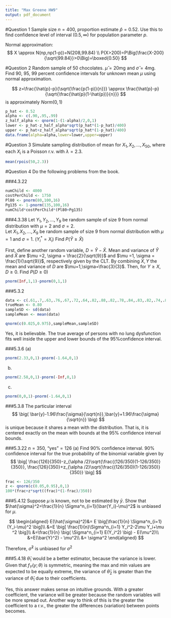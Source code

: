 ```yaml
---
title: "Max Greene HW9"
output: pdf_document
---
```

#Question 1
Sample size $n = 400$, proportion estimate $\hat{p}=0.52$.
Use this to find confidence level of interval $(0.5,\infty)$ for population parameter $p$.

Normal approximation:
$$
X \approx N(np,np(1-p))=N(208,99.84) \\
P(X>200)=P\Big(\frac{X-200}{\sqrt{99.84}}>0\Big)=\boxed{0.50}
$$


#Question 2
Random sample of 50 chocolates. $\hat{\mu}=20$mg and $\hat{\sigma}=4$mg.
Find 90, 95, 99 percent confidence intervals for unknown mean $\mu$ using normal approximation.

$$
z=\frac{\hat{p}-p}{\sqrt{\frac{p(1-p)}{n}}}
\approx
\frac{\hat{p}-p}{\sqrt{\frac{\hat{p}(1-\hat{p})}{n}}}
$$
is approximately $Norm(0,1)$ 

```r
p_hat <- 0.52
alpha <- c(.90,.95,.99)
z_half_alpha <- qnorm(1-(1-alpha)/2,0,1)
lower <- p_hat-z_half_alpha*sqrt(p_hat*(1-p_hat)/400)
upper <- p_hat+z_half_alpha*sqrt(p_hat*(1-p_hat)/400)
data.frame(alpha=alpha,lower=lower,upper=upper)
```

#Question 3
Simulate sampling distribution of mean for $X_1,X_2, \ldots , X_{50},$ where each $X_i$ is a Poisson r.v. with $\lambda=2.3$.

```r
mean(rpois(50,2.3))
```

#Question 4
Do the following problems from the book.

###4.3.22
```r
numChild <- 4000
costPerChild <- 1750
Pl80 <- pnorm(80,100,16)
Pg135 <- 1-pnorm(135,100,16)
numChild*costPerChild*(Pl80+Pg135)
```

###4.3.38
Let $Y_1, Y_2, ... , Y_9$ be random sample of size 9 from normal distribution with $\mu =2$ and $\sigma =2$.  
Let $X_1, X_2, ... , X_9$ be random sample of size 9 from normal distribution with $\mu =1$ and $\sigma =1$. ($Y^*_i = X_i$)
Find $P(\hat{Y} \geq \hat{X})$

First, define another random variable, $D=\hat{Y}-\hat{X}$. Mean and variance of $\hat{Y}$ and $\hat{X}$ are $\mu =2, \sigma = \frac{2}{\sqrt{9}}$ and $\mu =1, \sigma = \frac{1}{\sqrt{9}}$, respectively given by the CLT. By combining $X,Y$ the mean and variance of $D$ are $\mu=1,\sigma=\frac{3}{3}$. Then, for $Y \geq X, D \geq 0$.
Find $P(D \geq 0)$

```r
pnorm(Inf,1,1)-pnorm(0,1,1)
```

###5.3.2
```r
data <- c(.61,.7,.63,.76,.67,.72,.64,.82,.88,.82,.78,.84,.83,.82,.74,.85,.73,.85,.87)
trueMean <- 0.80
sampleSD <- sd(data)
sampleMean <- mean(data)

qnorm(c(0.025,0.975),sampleMean,sampleSD)
```

Yes, it is believable. The true average of persons with no lung dysfunction fits well inside the upper and lower bounds of the 95%confidence interval.

###5.3.6
(a)  
```r
pnorm(2.33,0,1)-pnorm(-1.64,0,1)
```

(b)
```r
pnorm(2.58,0,1)-pnorm(-Inf,0,1)
```

(c)
```r
pnorm(0,0,1)-pnorm(-1.64,0,1)
```

###5.3.8
The particular interval
$$
\big( \bar{y}-1.96\frac{\sigma}{\sqrt{n}},\bar{y}+1.96\frac{\sigma}{\sqrt{n}} \big)
$$
is unique because it shares a mean with the distribution. That is, it is centered exactly on the mean with bounds at the 95% confidence interval bounds.

###5.3.22
$n=350$, "yes"$=126$
(a) Find 90% confidence interval.
90% confidence interval for the true probability of the binomial variable given by
$$
\big[ \frac{126}{350}-z_{\alpha /2}\sqrt{\frac{(126/350)(1-126/350)}{350}}, \frac{126}{350}+z_{\alpha /2}\sqrt{\frac{(126/350)(1-126/350)}{350}} \big]
$$

```r
frac <- 126/350
z <- qnorm(c(0.05,0.95),0,1)
100*(frac+z*sqrt((frac)*(1-frac)/350))
```

###5.4.12
Suppose $\mu$ is known, not to be estimated by $\bar{y}$. Show that $\hat{\sigma}^2=\frac{1}{n} \Sigma^n_{i=1}(\bar{Y_i}-\mu)^2$ is unbiased for $\mu$.

$$
\begin{aligned}
E(\hat{\sigma}^2)&= E \big[\frac{1}{n} \Sigma^n_{i=1}(Y_i-\mu)^2 \big]\\
&=E \big[ \frac{1}{n}\Sigma^n_{i=1} Y_i^2-2\mu Y_i+\mu ^2 \big]\\
&=\frac{1}{n} \big( \Sigma^n_{i=1} E(Y_i^2) \big) - E(\mu^2)\\
&=E(\bar{Y}^2) - \mu^2\\
&= \sigma^2
\end{aligned}
$$

Therefore, $\hat{\sigma}^2$ is unbiased for $\sigma^2$

###5.4.18
$\hat{\theta}_1$ would be a better estimator, because the variance is lower. Given that $f_Y(y;\theta)$ is symmetric, meaning the max and min values are expected to be equally extreme, the variance of $\hat{\theta}_2$ is greater than the variance of $\hat{\theta}_1$ due to their coefficients.

Yes, this answer makes sense on intuitive grounds. With a greater coefficient, the variance will be greater because the random variables will be more spread out. Another way to think of this is the greater the coefficient to a r.v., the greater the differences (variation) between points becomes.

